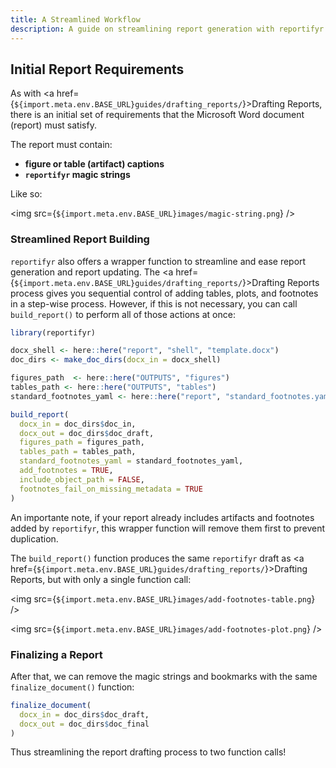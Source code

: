 ```yaml
---
title: A Streamlined Workflow
description: A guide on streamlining report generation with reportifyr
---
```


## Initial Report Requirements

As with <a href={`${import.meta.env.BASE_URL}guides/drafting_reports/`}>Drafting Reports</a>, there 
is an initial set of requirements that the Microsoft Word document (report) must satisfy.

The report must contain:

- **figure or table (artifact) captions**
- **`reportifyr` magic strings**

Like so:

<img src={`${import.meta.env.BASE_URL}images/magic-string.png`} />

### Streamlined Report Building

`reportifyr` also offers a wrapper function to streamline and ease report generation 
and report updating. The <a href={`${import.meta.env.BASE_URL}guides/drafting_reports/`}>Drafting Reports</a> 
process gives you sequential control of adding tables, plots, and footnotes in a step-wise
process. However, if this is not necessary, you can call `build_report()` to
perform all of those actions at once:

```r
library(reportifyr)

docx_shell <- here::here("report", "shell", "template.docx")
doc_dirs <- make_doc_dirs(docx_in = docx_shell)

figures_path  <- here::here("OUTPUTS", "figures")
tables_path <- here::here("OUTPUTS", "tables")
standard_footnotes_yaml <- here::here("report", "standard_footnotes.yaml")

build_report(
  docx_in = doc_dirs$doc_in,
  docx_out = doc_dirs$doc_draft,
  figures_path = figures_path,
  tables_path = tables_path,
  standard_footnotes_yaml = standard_footnotes_yaml,
  add_footnotes = TRUE,
  include_object_path = FALSE,
  footnotes_fail_on_missing_metadata = TRUE
)
```

An importante note, if your report already includes artifacts and footnotes added 
by `reportifyr`, this wrapper function will remove them first to prevent duplication.

The `build_report()` function produces the same `reportifyr` draft as 
<a href={`${import.meta.env.BASE_URL}guides/drafting_reports/`}>Drafting Reports</a>, 
but with only a single function call:

<img src={`${import.meta.env.BASE_URL}images/add-footnotes-table.png`} />

<img src={`${import.meta.env.BASE_URL}images/add-footnotes-plot.png`} />

### Finalizing a Report

After that, we can remove the magic strings and bookmarks with the same 
`finalize_document()` function:

```r
finalize_document(
  docx_in = doc_dirs$doc_draft,
  docx_out = doc_dirs$doc_final
)
```

Thus streamlining the report drafting process to two function calls! 
